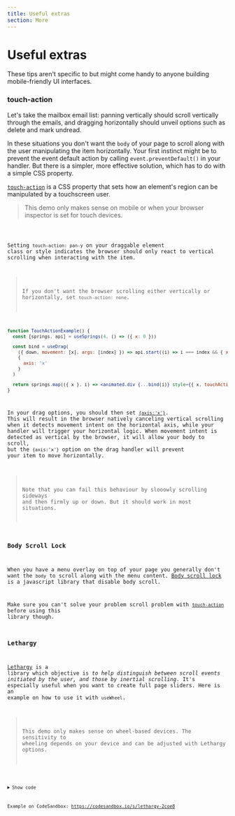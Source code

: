 ```yaml
---
title: Useful extras
section: More
---
```



# Useful extras

These tips aren't specific to <UseGesture /> but might come handy to anyone building mobile-friendly UI interfaces.

### touch-action

Let's take the mailbox email list: panning vertically should scroll vertically through the emails, and dragging horizontally should unveil options such as delete and mark undread.

In these situations you don't want the `body` of your page to scroll along with the user manipulating the item horizontally. Your first instinct might be to prevent the event default action by calling `event.preventDefault()` in your handler. But there is a simpler, more effective solution, which has to do with a simple CSS property.

[`touch-action`](https://developer.mozilla.org/en-US/docs/Web/CSS/touch-action) is a CSS property that sets how an element's region can be manipulated by a touchscreen user.

> This demo only makes sense on mobile or when your browser inspector is set for touch devices.

<Code id="TouchAction" />

Setting `touch-action: pan-y` on your draggable element class or style indicates the browser should only react to vertical scrolling when interacting with the item.

> If you don't want the browser scrolling either vertically or horizontally, set `touch-action: none`.

```jsx highlight={3-8}
function TouchActionExample() {
  const [springs, api] = useSprings(4, () => ({ x: 0 }))

  const bind = useDrag(
    ({ down, movement: [x], args: [index] }) => api.start((i) => i === index && { x: down ? x : 0 }),
    {
      axis: 'x'
    }
  )

  return springs.map(({ x }, i) => <animated.div {...bind(i)} style={{ x, touchAction: 'pan-y' }} />)
}
```

In your drag options, you should then set [`{axis:'x'}`](/docs/options/#axis-xy-gestures-only). This will result in the browser natively canceling vertical scrolling when it detects movement intent on the horizontal axis, while your handler will trigger your horizontal logic. When movement intent is detected as vertical by the browser, it will allow your body to scroll, but the `{axis:'x'}` option on the drag handler will prevent your item to move horizontally.

> Note that you can fail this behaviour by slooowly scrolling sideways and then firmly up or down. But it should work in most situations.

### Body Scroll Lock

When you have a menu overlay on top of your page you generally don't want the `body` to scroll along with the menu content. [Body scroll lock](https://github.com/willmcpo/body-scroll-lock) is a javascript library that disable body scroll.

Make sure you can't solve your problem scroll problem with [`touch-action`](#touch-action) before using this library though.

### Lethargy

[Lethargy](https://github.com/d4nyll/lethargy) is a library which objective is _to help distinguish between scroll events initiated by the user, and those by inertial scrolling_. It's especially useful when you want to create full page sliders. Here is an example on how to use it with `useWheel`.

> This demo only makes sense on wheel-based devices. The sensitivity to wheeling depends on your device and can be adjusted with Lethargy options.

<Code id="LethargyWheel" />

<details>
  <summary>Show code</summary>

```jsx
const slides = [0, 1, 2, 3, 4, 5]
// creates a new Lethargy check
// could be stored as a ref, or a global anywhere in your app
const lethargy = new Lethargy()

function LethargyWheel() {
  const [index, setIndex] = useState(0)
  const ref = useRef()

  useWheel(
    ({ event, last, memo: wait = false }) => {
      if (last) return // event can be undefined as the last event is debounced
      event.preventDefault() // this is needed to prevent the native browser scroll
      const wheelDirection = lethargy.check(event)
      // wheelDirection === 0 when Lethargy thinks it's an inertia-triggered event
      if (wheelDirection) {
        // wait is going to switch from false to true when an intentional wheel
        // event has been detected
        if (!wait) setIndex((i) => clamp(i - wheelDirection, 0, slides.length - 1))
        return true // will set to wait to true in the next event frame
      }
      return false // will set to wait to false in the next event frame
    },
    // we need to use a ref to be able to get non passive events and be able
    // to trigger event.preventDefault()
    { target: ref, eventOptions: { passive: false } }
  )

  return (
    <div ref={ref} style={{ transform: `translateY(${-index * 330}px)` }}>
      {slides.map((i) => (
        <div key={i}>{i}</div>
      ))}
    </div>
  )
}
```

</details>

Example on CodeSandbox: https://codesandbox.io/s/lethargy-2coe8
